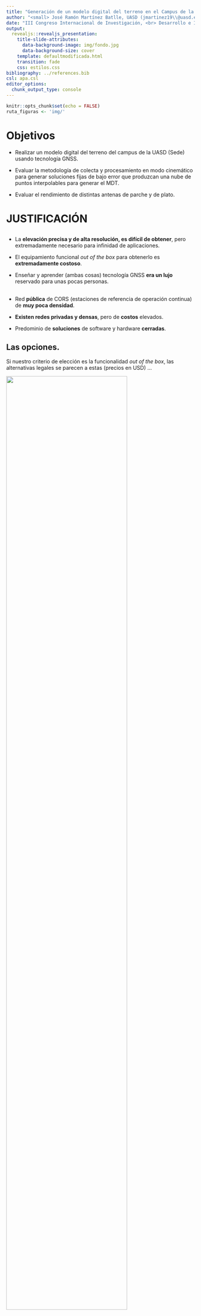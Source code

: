 ```yaml
---
title: "Generación de un modelo digital del terreno en el Campus de la UASD utilizando receptores GNSS de bajo costo"
author: "<small> José Ramón Martínez Batlle, UASD (jmartinez19\\@uasd.edu.do)</small>"
date: "III Congreso Internacional de Investigación, <br> Desarrollo e Innovación (I+D+I) <br> XXIII Jornada de Investigación Científica <br> <small> Universidad Autónoma de Santo Domingo (UASD) <br> 19 al 21 de noviembre, 2024 <br> Santo Domingo, República Dominicana </small> <br> <span style='font-size: 18px;'>https://geofis.github.io/mdt-campus-uasd-gnss-bajo-costo/presentaciones/III-Congreso-IDI-XXIII-JIC-nov24.html</span>"
output:
  revealjs::revealjs_presentation:
    title-slide-attributes:
      data-background-image: img/fondo.jpg
      data-background-size: cover
    template: defaultmodificada.html
    transition: fade
    css: estilos.css
bibliography: ../references.bib
csl: apa.csl
editor_options:
  chunk_output_type: console
---
```


```r
knitr::opts_chunk$set(echo = FALSE)
ruta_figuras <- 'img/'
```

# Objetivos

- Realizar un modelo digital del terreno del campus de la UASD (Sede) usando tecnología GNSS.

- Evaluar la metodología de colecta y procesamiento en modo cinemático para generar soluciones fijas de bajo error que produzcan una nube de puntos interpolables para generar el MDT.

- Evaluar el rendimiento de distintas antenas de parche y de plato.

# JUSTIFICACIÓN

##

- La __elevación precisa y de alta resolución, es difícil de obtener__, pero extremadamente necesario para infinidad de aplicaciones.

- El equipamiento funcional _out of the box_ para obtenerlo es __extremadamente costoso__.

- Enseñar y aprender (ambas cosas) tecnología GNSS __era un lujo__ reservado para unas pocas personas.

##

- Red __pública__ de CORS (estaciones de referencia de operación continua) de __muy poca densidad__.

- __Existen redes privadas y densas__, pero de __costos__ elevados.

- Predominio de __soluciones__ de software y hardware __cerradas__.

## Las opciones.

Si nuestro criterio de elección es la funcionalidad _out of the box_, las alternativas legales se parecen a estas (precios en USD) ...

![](img/trimble-used.png){width=80%}

## ![](img/emlid-base-rover.jpg)

## ![](img/foif-base-rover.jpg)

## ![](img/comnav-sinognss-base-rover.jpg)

## ... o armamos nuestros propios receptores usando placas y módulos OEM ...

![](img/ardusimple-mouser.jpg)

## ![](img/unicore-um982.jpg)

## ![](img/quectel-lg290.jpg)

## ... y los operamos con software de código abierto y servicios gratuitos.

![](img/rtkbase.jpg){width=55%}
https://github.com/Stefal/rtkbase

## ![](img/rtk2go.jpg){width=75%}
http://rtk2go.com/

## Aplicaciones

* __APRENDER Y ENSEÑAR SIN MIEDO A TENER QUE EMPEÑAR UN RIÑÓN__.

## ![](img/ensenar-aprender.jpg){width=50%}
Fotos: Cinthia Vandepool y Edwin Fernández

## ![](img/ensenar-aprender-2.jpg){width=60%}

## Aplicaciones

* Topografía y mensura.

* Monitoreo de __la deformación del terreno (e.g. subsidencia), deslizamientos, fallas__.

* Perfil de __playa__, sección transversal del __río__, apoyo a la hidráulica fluvial.

* __Inventario preciso de seres vivos__, especialmente de plantas.

* Corrección en el procesamiento __fotogramétrico y de datos LiDAR__.

## Aplicaciones

* Construcción, monitoreo de __edificaciones y estructuras__ (puentes).

* __Agricultura__ de precisión.

* Detección de __tsunamis__ por boyas GNSS.

* Sistemas de __transporte__, vehículos autónomos.

* Sistemas de cartografía __móviles__ (Street View).

* El "etc." es bastante extenso.

# MATERIALES Y MÉTODOS

```bash
convert -density 300 -background white -alpha remove -alpha off -resize 1920x \
  presentaciones/img/metodologia-grafica.pdf \
  presentaciones/img/metodologia-grafica.jpg
```

## ![](img/metodologia-grafica.jpg)

## ![](img/partes-peq.jpg){width=85%}

## ![](img/cuatro-receptores-cuatro-antenas.jpg)

## ![](img/palo-antena-receptor-sw-maps-lefebure-en-terreno.jpg)

## ![](img/base-propia-base-movil.jpg){width=45%}

## ![](img/base-sigcart.jpg)
http://rtk2go.com:2101/SNIP::MOUNTPT?NAME=geofis_mbase

## ![](img/ta-rota-pero-eso-no-e-na.jpg){width=75%}
__"'Ta rota, pero eso no e' na'"__

<small>Foto: Saderis Carmona</small>

# RESULTADOS

## ![](img/base-sigcart-2-dias-nrcan-csrs-ppp.jpg)
<small>Posición de la base según CSRS-PPP de NRCan. Los datos enviados con una tasa de muestreo de 30 segundos, pero la base colectó una época cada segundo para proveer correcciones RTCM y permitir soluciones RTK (éstas últimas no usadas, sólo para comprobar funcionalidad del motor interno de los módulos en terreno)</small>

## ![](img/muestra-visibilidad-satelites-5-hz.jpg)
<small>En rovers, una época cada 0.2 segundos, frecuencia de muestreo de 5 Hz</small>

## ![](img/snr-multipath.jpg)

## Soluciones fijas

- Un cuarto de millón de soluciones FIX, de las que, usando un criterio extremadamente conservador, basado en el umbral 5 para la razón entre los residuos al cuadrado de la segunda mejor solución y la mejor solución.

- Para la interpolación, se utilizaron ca. 90,000 soluciones fijas, pero se podían haber usado muchas más usando un criterio menos estricto.

- La interpolación se realizó con splines multinivel utilizando funciones base (B-splines).

## ![](img/dtm.jpg)

## ![](img/dtm-zoom-1.jpg)

## ![](img/dtm-zoom-2.jpg)

# DISCUSIÓN

- Se alcanzaron los objetivos propuestos inicialmente, y un poco más. 

- Se evaluó el error usando soluciones de ocupaciones estáticas anteriores realizadas en el BM ALMA y en el localizado frente a la rotonda de la FIA, y las diferencias fueron apenas centimétricas.

- La metodología empleada es idónea para la producción de cartografía topográfica precisa.

- Las antenas de plato mostraron un rendimiento ligeramente mejor que las de parche.

## Desafíos futuros

- Clasificar nube de puntos.

- Añadir cámara para fotogrametría terrestre.

- Añadir más recorridos en las áreas próximas a edificaciones, controlando el efecto multitrayecto.

- Visitar áreas que, por encontrarse en uso (e.g. play de softball), no pudieron cubrirse.

## Desafíos futuros

- Desarrollar el mismo flujo de trabajo con compensación por inclinación y acelaración, así como con receptores de doble antena.

- Realizar más ocupaciones estáticas de larga duración en distintos puntos del campus.

- Instalar más bases en el campus. Son bienvenidas las colaboraciones, pero sospecho que sólo serán fructíferas aquellas en las que el/la interesado/a se apropia de su propio proceso de confección y, especialmente, del mantenimiento.

#

<section style="font-size: 72px; text-align: center;">

<br>

<img src="img/email-icon.png" style="display: inline-block; vertical-align: middle;" width="48"/> jmartinez19\@uasd.edu.do

<img src="img/gh-icon.png" style="display: inline-block; vertical-align: middle;" width="48"/> geofis

</section>
